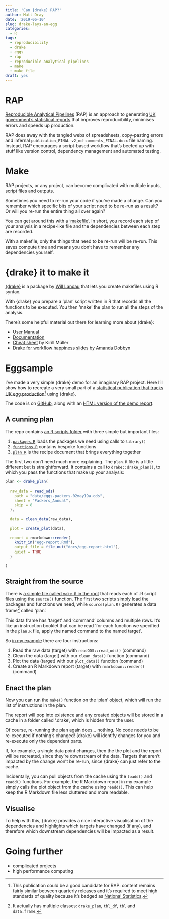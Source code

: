 ```yaml
---
title: 'Can {drake} RAP?'
author: Matt Dray
date: '2019-06-10'
slug: drake-lays-an-egg
categories:
  - R
tags:
  - reproducibility
  - drake
  - eggs
  - rap
  - reproducible analytical pipelines
  - make
  - make file
draft: yes
---
```


# RAP

[Reproducible Analytical Pipelines](https://ukgovdatascience.github.io/rap-website/) (RAP) is an approach to generating [UK government's statistical reports](https://www.gov.uk/search/research-and-statistics) that improves reproducibility, minimises errors and speeds up production.

RAP does away with the tangled webs of spreadsheets, copy-pasting errors and infernal `publication_FINAL-v2_md-comments_FINAL.docx` file naming. Instead, RAP encourages a script-based workflow that's beefed up with stuff like version control, dependency management and automated testing.

# Make

RAP projects, or any project, can become complicated with multiple inputs, script files and outputs.

Sometimes you need to re-run your code if you've made a change. Can you remember which specific bits of your script need to be re-run as a result? Or will you re-run the entire thing all over again?

You can get around this with a ['makefile'](https://en.wikipedia.org/wiki/Makefile). In short, you record each step of your analysis in a recipe-like file and the dependencies between each step are recorded.

With a makefile, only the things that need to be re-run will be re-run. This saves compute time and means you don't have to remember any dependencies yourself.

# {drake} it to make it

[{drake}](https://github.com/ropensci/drake) is a package by [Will Landau](https://wlandau.github.io/) that lets you create makefiles using R syntax.

With {drake} you prepare a 'plan' script written in R that records all the functions to be executed. You then 'make' the plan to run all the steps of the analysis.

There's some helpful material out there for learning more about {drake}:

* [User Manual](https://ropenscilabs.github.io/drake-manual/)
* [Documentation](https://ropensci.github.io/drake/)
* [Cheat sheet](https://github.com/krlmlr/drake-sib-zurich/blob/master/cheat-sheet.pdf) by Kirill Müller
* [Drake for workflow happiness](https://aedobbyn.github.io/nyc-fires/index.html#1) slides by [Amanda Dobbyn](https://dobb.ae/)

# Eggsample

I've made a very simple {drake} demo for an imaginary RAP project. Here I'll show how to recreate a very small part of a [statistical publication that tracks UK egg production](https://www.gov.uk/government/statistics/egg-statistics)[^egg] using {drake}.

The code is on [GitHub](https://github.com/matt-dray/drake-egg-rap), along with an [HTML version of the demo report](https://matt-dray.github.io/drake-egg-rap/egg-report.html).

## A cunning plan

The repo contains [an R scripts folder](https://github.com/matt-dray/drake-egg-rap/tree/master/R) with three simple but important files:

1. [`packages.R`](https://github.com/matt-dray/drake-egg-rap/blob/master/R/packages.R) loads the packages we need using calls to `library()`
1. [`functions.R`](https://github.com/matt-dray/drake-egg-rap/blob/master/R/functions.R) contains bespoke functions
1. [`plan.R`](https://github.com/matt-dray/drake-egg-rap/blob/master/R/plan.R) is the recipe document that brings everything together

The first two don't need much more explaining. The `plan.R` file is a little different but is straightforward. It contains a call to `drake::drake_plan()`, to which you pass the functions that make up your analysis:

```r
plan <- drake_plan(
  
  raw_data = read_ods(
    path = "data/eggs-packers-02may19a.ods",
    sheet = "Packers_Annual",
    skip = 8
  ),
  
  data = clean_data(raw_data),
  
  plot = create_plot(data),
  
  report = rmarkdown::render(
    knitr_in("egg-report.Rmd"),
    output_file = file_out("docs/egg-report.html"),
    quiet = TRUE
  )

)
```

## Straight from the source

There is [a simple file called `make.R` in the root](https://github.com/matt-dray/drake-egg-rap/blob/master/make.R) that reads each of .R script files using the `source()` function. The first two scripts simply load the packages and functions we need, while `source(plan.R)` generates a data frame[^df] called 'plan'.

This data frame has 'target' and 'command' columns and multiple rows. It's like an instruction booklet that can be read 'for each function we specified in the `plan.R` file, apply the named command to the named target'.

So [in my example](https://github.com/matt-dray/drake-egg-rap/blob/master/R/plan.R) there are four instructions:

1. Read the raw data (target) with `readODS::read_ods()` (command)
1. Clean the data (target) with our `clean_data()` function (command)
1. Plot the data (target) with our `plot_data()` function (command)
1. Create an R Markdown report (target) with `rmarkdown::render()` (command)

## Enact the plan

Now you can run the `make()` function on the 'plan' object, which will run the list of instructions in the plan.

The report will pop into existence and any created objects will be stored in a cache in a folder called '.drake', which is hidden from the user.

Of course, re-running the plan again does... nothing. No code needs to be re-executed if nothing's changed! {drake} will identify changes for you and re-execute only the dependent parts. 

If, for example, a single data point changes, then the the plot and the report will be recreated, since they're downstream of the data. Targets that aren't impacted by the change won't be re-run, since {drake} can just refer to the cache.

Incidentally, you can pull objects from the cache using the `loadd()` and `readd()` functions. For example, the R Markdown report in my example simply calls the plot object from the cache using `readd()`. This can help keep the R Markdown file less cluttered and more readable.

## Visualise

To help with this, {drake} provides a nice interactive visualisation of the dependencies and highlights which targets have changed (if any), and therefore which downstream dependencies will be impacted as a result.

# Going further

* complicated projects
* high performance computing

[^egg]: This publication could be a good candidate for RAP: content remains fairly similar between quarterly releases and it's required to meet high standards of quality because it's badged as [National Statistics](https://www.statisticsauthority.gov.uk/osr/list-of-national-statistics/).
[^df]: It actually has multiple classes: `drake_plan`, `tbl_df`, `tbl` and `data.frame`.